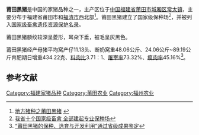 {{猪品种信息框
|品种=莆田黑猪
|图片=
|图片说明=
|起源=
|起源地=
|分布=福建省莆田市和福清市西北部
|毛色=灰黑色
|耳朵=下垂
}}

'''莆田黑猪'''是中国的家猪品种之一，主产区位于[[中华人民共和国|中国]][[福建省|福建省]][[莆田市|莆田市]][[城厢区|城厢区]][[常太镇|常太镇]]，主要分布于福建省莆田市和[[福清市|福清市]]西北部<ref>[http://zhu.d288.com/yzpz/1251772694.html 地方猪种之莆田黑猪] {{webarchive|url=https://web.archive.org/web/20110816223256/http://zhu.d288.com/yzpz/1251772694.html |date=2011-08-16 }}</ref>。莆田黑猪建立了国家级保种场<ref>[http://www.fjsen.com/fujian/2008-11/18/content_603869.htm 我省十个国家级畜禽 全部建起专业保种场]{{dead link|date=2018年1月 |bot=InternetArchiveBot |fix-attempted=yes }}</ref>，并被列入[[国家级畜禽遗传资源保护名录|国家级畜禽遗传资源保护名录]]。

莆田黑猪额纹较深呈菱形，耳朵下垂，被毛呈灰黑色。

莆田黑猪经产母猪平均窝产仔11.13头、断奶窝重48.06公斤、24.06公斤~89.19公斤育肥期日增重434.22克、[[料肉比|料肉比]]3.71：1、[[屠宰率|屠宰率]]73.32%、[[瘦肉率|瘦肉率]]45.16%<ref>[http://www.ptagri.gov.cn/show.aspx?id=1628&cid=31 “莆田黑猪的保种、选育与开发利用”通过省级成果鉴定]{{dead link|date=2018年4月 |bot=InternetArchiveBot |fix-attempted=yes }}</ref>。

==参考文献==
<div class="references-small">
<references />
</div>
{{福建省家畜家禽品种}}

[[Category:福建家猪品种|Category:福建家猪品种]]
[[Category:莆田农业|Category:莆田农业]]
[[Category:福州农业|Category:福州农业]]